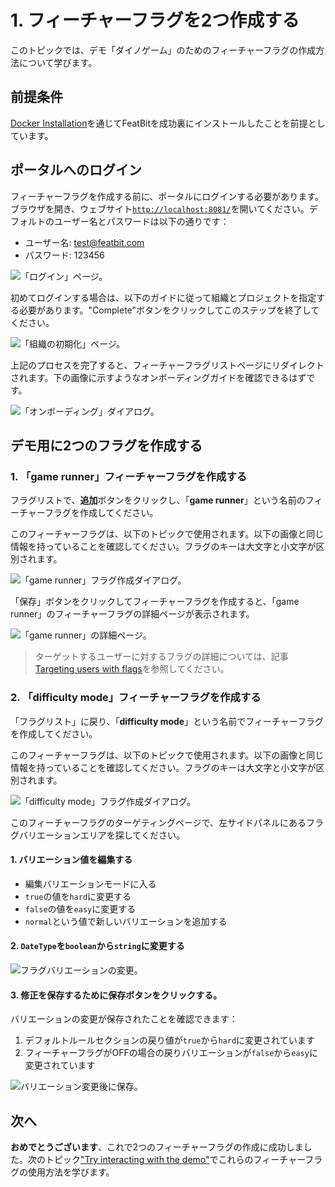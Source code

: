
# 1. フィーチャーフラグを2つ作成する

このトピックでは、デモ「ダイノゲーム」のためのフィーチャーフラグの作成方法について学びます。

## 前提条件

[Docker Installation](../installation/full-installation.md)を通じてFeatBitを成功裏にインストールしたことを前提としています。

## ポータルへのログイン

フィーチャーフラグを作成する前に、ポータルにログインする必要があります。ブラウザを開き、ウェブサイト[`http://localhost:8081/`](http://localhost:8081/)を開いてください。デフォルトのユーザー名とパスワードは以下の通りです：

* ユーザー名: test@featbit.com
* パスワード: 123456

![「ログイン」ページ。](../getting-started/assets/create-2-feature-flag/001-login.png)

初めてログインする場合は、以下のガイドに従って組織とプロジェクトを指定する必要があります。"Complete"ボタンをクリックしてこのステップを終了してください。

![「組織の初期化」ページ。](../getting-started/assets/create-2-feature-flag/002-init-org.webp)

上記のプロセスを完了すると、フィーチャーフラグリストページにリダイレクトされます。下の画像に示すようなオンボーディングガイドを確認できるはずです。

![「オンボーディング」ダイアログ。](../getting-started/assets/create-2-feature-flag/003.webp)

## デモ用に2つのフラグを作成する

### 1. 「game runner」フィーチャーフラグを作成する

フラグリストで、**追加**ボタンをクリックし、「**game runner**」という名前のフィーチャーフラグを作成してください。

<Callout type="info" emoji="ℹ️">
  このフィーチャーフラグは、以下のトピックで使用されます。以下の画像と同じ情報を持っていることを確認してください。フラグのキーは大文字と小文字が区別されます。
</Callout>

![「game runner」フラグ作成ダイアログ。](../getting-started/assets/create-2-feature-flag/004.webp)

「保存」ボタンをクリックしてフィーチャーフラグを作成すると、「game runner」のフィーチャーフラグの詳細ページが表示されます。

![「game runner」の詳細ページ。](../getting-started/assets/create-2-feature-flag/005.webp)

> ターゲットするユーザーに対するフラグの詳細については、記事[Targeting users with flags](../feature-flags/targeting-users-with-flags/)を参照してください。

### 2. 「difficulty mode」フィーチャーフラグを作成する&#x20;

「フラグリスト」に戻り、「**difficulty mode**」という名前でフィーチャーフラグを作成してください。

<Callout type="info" emoji="ℹ️">
  このフィーチャーフラグは、以下のトピックで使用されます。以下の画像と同じ情報を持っていることを確認してください。フラグのキーは大文字と小文字が区別されます。
</Callout>

![「difficulty mode」フラグ作成ダイアログ。](../getting-started/assets/create-2-feature-flag/006.webp)

このフィーチャーフラグのターゲティングページで、左サイドパネルにあるフラグバリエーションエリアを探してください。

#### 1. バリエーション値を編集する

* 編集バリエーションモードに入る
* `true`の値を`hard`に変更する
* `false`の値を`easy`に変更する
* `normal`という値で新しいバリエーションを追加する

#### 2. `DateType`を`boolean`から`string`に変更する

![フラグバリエーションの変更。](../getting-started/assets/create-2-feature-flag/007.webp)

#### 3. 修正を保存するために保存ボタンをクリックする。

バリエーションの変更が保存されたことを確認できます：

1. デフォルトルールセクションの戻り値が`true`から`hard`に変更されています
2. フィーチャーフラグがOFFの場合の戻りバリエーションが`false`から`easy`に変更されています

![バリエーション変更後に保存。](../getting-started/assets/create-2-feature-flag/008.png)

## 次へ

**おめでとうございます**、これで2つのフィーチャーフラグの作成に成功しました。次のトピック["Try interacting with the demo"](try-interacting-with-the-demo.md)でこれらのフィーチャーフラグの使用方法を学びます。